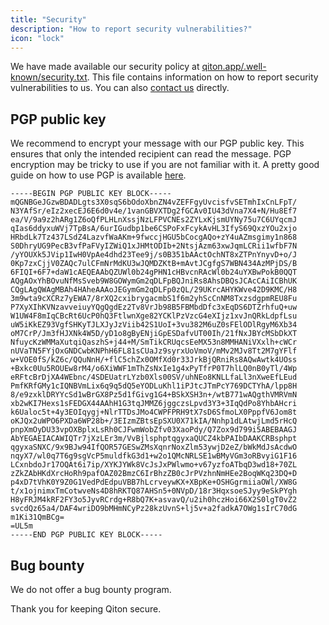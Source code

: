 ```yaml
---
title: "Security"
description: "How to report security vulnerabilities?"
icon: "lock"
---
```


We have made available our security policy at [qiton.app/.well-known/security.txt](https://qiton.app/.well-known/security.txt).
This file contains information on how to report security vulnerabilities to us.
You can also [contact us](/miscellaneous/support) directly.

## PGP public key

We recommend to encrypt your message with our PGP public key. This ensures that only the intended recipient can read
the message.
PGP encryption may be tricky to use if you are not familiar with it. A pretty good guide on how to use PGP is available
[here](https://web.pa.msu.edu/reference/pgpdoc1.html).

```
-----BEGIN PGP PUBLIC KEY BLOCK-----
mQGNBGeJGzwBDADLgts3X0sqS6bOdoXbnZN4vZEFFgyUvcisfvSETmhIxCnLFpT/
N3YAfSr/eIz2xecEJ6E6d0v4e/1vanGBVXTDg2fGCAv0IU43dVna7X4+N/Hu8Ef7
ea/V/9a9z2hARg1Z6oQfPLHLnXssjNzLFPVCNEs2ZYLxKjsmUYNy75u7C6UYqcmJ
qIas6ddyxuWVj7TpBsA/6urIGudbp1be6CSPoFxFcykAvHL3IfyS69QxzYOu2xjo
HRbdLk7Tz437LSdZ4LazvfWaAKm+9fwccjHGU5bCocgAQo+zY4uAZmsgimy1n868
S0DhryUG9PecB3vfPaFVyIZWiQ1xJHMtODIb+2NtsjAzm63xwJqmLCRii1wfbF7N
/yYOUXk5JVip1IwH0VpAe4dhd23Tee9j/s0B351bAActOchNT8xZTPnYnyvD+o/J
0Kp7zxCjjV0ZAQc7ulCFmNrMdKU3wJQMDZKtB+mAvtJCgfgS7WBN434AzMPjDS/B
6FIQI+6F7+daW1cAEQEAAbQZUWl0b24gPHN1cHBvcnRAcWl0b24uYXBwPokB0QQT
AQgAOxYhBOvuNfMsSveb9W8GOWymGm2qDLFpBQJniRs8AhsDBQsJCAcCAiICBhUK
CQgLAgQWAgMBAh4HAheAAAoJEGymGm2qDLFp0zQL/29UKrcAHYKWve42D9KMC/H8
3m9wta9cXCRz7yEWA7/8rXQ2cxibrygacmbS1f6m2yhScCnNM8TxzsdgpmREU8Fu
P7XyXIhKVNzavveiuyYQgQgdEz2Tv8VrJb98B5FBMbdDfc3xEqDS6DTZrhfuQ+uw
W1UW4F8mIqCBcRt6UcP0hQ3FtlwnXge82YCKlPzVzcG4eXIjz1xvJnQRkLdpfLsu
uW5iKkEZ93VgfSHKyTJLXJyJzViib42S1UoI+3vu382M6uZ0sFElODlRgyM6Xb34
oM7CrP/Jm3fHJXNk4W5D/yD1o8gByENjiGpESDafvUT00Ih/21fNxJBYcMSbDkXT
NfuycKzWMMaXutqiQaszhS+j44+M/SmTikCRUqcsEeMX53n8MMHANiVXxlh+cWCr
nUVaTN5FYjOxGNDCwbKNPhH6FL81sCUaJz9syrxUoVmoV/mMv2MJv8Tt2M7gYFlf
w+VOE0fS/kZ6c/QQuNnH/+flC5chZx0OMfXd0r33JrkBjQRniRs8AQwAwtk4UOss
+Bxkc0Uu5ROUEw8rM4/o6XiWWF1mThZsNxIe1g4xPyTfrP0T7hlLQ0nB0yTl/4Wp
eRFtcBrDjXA4WEbnc/4SDEUatrLYzb0Xls00SV/uhNEo8KNLLfaLl3nXweEfLEud
PmfKRfGMy1cIQNBVmLix6q9q5dQ5eYODLuKhl1iPJtcJTmPcY769DCTYhA/lpp8H
8/e9zxklDRYYcSd1wBrGX8Pz5d1fGivg1G4+BSkXSH3n+/wtB771wAQgthVMRVmN
xb2wKI7Hexs1sFEDGX44AAhH1G3tqJMMZ6jggczsLpvd3Y3+3IqQdPo8YhbAHcri
k6Ualoc5t+4y3EOIqygj+NlrTTDsJMo4CWPFPRH9tX7sD6SfmoLX0PppfV6Jom8t
oKJQx2uWPO6PXDa6WP28b+/3EIzmZBtsEpSXU0X71kIA/Nnhp1dLAtwjLmd5rHcQ
pnpXmOyDU33vpOXBplxLsRh0CJFwmWobZfv03XaoPdy/Q7Zox9d799i5ABEBAAGJ
AbYEGAEIACAWIQTr7jXzLEr3m/VvBjlsphptqgyxaQUCZ4kbPAIbDAAKCRBsphpt
qgyxaSNXC/9x9BJw94IfQOR57GESwZMsXqnrNoxZlm53ywjD2eZ/bWkMdJsAcdwO
nqyX7/wl0q7T6g9sgVcP5muldfkG3d1+w2o1QMcNRLSE1wBMyVGm3oRBvyiG1F16
LCxnbdoJr17OQAt6i7ip/XYKJYWk8VcJsJxPWlwmo+v67yzfoATbqD3wd18+70ZL
zZkZAbHKdXrcHoRh9pafOAZ02BmzC6IrBhzZB0cJrPVzhnNmHEe2BoqWKq23DQ+D
p4xD7tVhK0Y9Z0G1VedPdEdpuVBB7hLcrveywKX+XBpKe+OSHGgrmiiaOWl/XW8G
t/x1ojnimxTmCotwveNs4D8hRKTQ87AHSn5+0NVpD/18r3HqxsoeSJyy9eSkPYgh
H8yFRJM4kRF2FY3o5JyvRCrdg+R8bQ7K+asvavQ/u2ih0hczHoi66X2S0lgT0vZ2
svcdQz65a4/DAF4wriDO9bMHmNCyPz28kzUvnS+lj5v+a2fadkA7OWg1sIrC70dG
m1Ki31QmBCg=
=UL5m
-----END PGP PUBLIC KEY BLOCK-----
```

## Bug bounty

We do not offer a bug bounty program.

Thank you for keeping Qiton secure.
